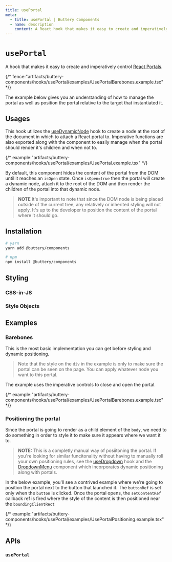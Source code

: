 ```yaml
---
title: usePortal
meta:
  - title: usePortal | Buttery Components
  - name: description
    content: A React hook that makes it easy to create and imperatively control React Portals.
---
```


# `usePortal`

A hook that makes it easy to create and imperatively control [React Portals](https://react.dev/reference/react-dom/createPortal).

{/* fence:"artifacts/buttery-components/hooks/usePortal/examples/UsePortalBarebones.example.tsx" */}

The example below gives you an understanding of how to manage the portal as well as position the portal relative
to the target that instantiated it.

## Usages

This hook utilizes the [useDynamicNode](./hooks.useDynamicNode.mdx) hook to create a node at the root of the document
in which to attach a React portal to. Imperative functions are also exported along with the component to easily manage
when the portal should render it's children and when not to.

{/* example:"artifacts/buttery-components/hooks/usePortal/examples/UsePortal.example.tsx" */}

By default, this component hides the content of the portal from the DOM until it reaches an `isOpen` state. Once `isOpen=true`
then the portal will create a dynamic node, attach it to the root of the DOM and then render the children of the portal into that
dynamic node.

> **NOTE** It's important to note that since the DOM node is being placed outside of the current tree, any relatively or inherited
> styling will not apply. It's up to the developer to position the content of the portal where it should go.

## Installation

```bash
# yarn
yarn add @buttery/components

# npm
npm install @buttery/components
```

## Styling

### CSS-in-JS

### Style Objects

## Examples

### Barebones

This is the most basic implementation you can get before styling and dynamic positioning.

> Note that the style on the `div` in the example is only to make sure the portal can be
> seen on the page. You can apply whatever node you want to this portal.

The example uses the imperative controls to close and open the portal.

{/* example:"artifacts/buttery-components/hooks/usePortal/examples/UsePortalBarebones.example.tsx" */}

### Positioning the portal

Since the portal is going to render as a child element of the `body`, we need to do something
in order to style it to make sure it appears where we want it to.

> **NOTE:** This is a completly manual way of posiitoning the portal. If you're looking for similar
> funcitonality without having to manually roll your own positioning rules, see the [useDropdown](./hooks.useDropdown.mdx)
> hook and the [DropdownMenu](./components.popovers.dropdown-menu.mdx) component which incorporates
> dynamic positioning along with portals.

In the below example, you'll see a contrived example where we're going to position
the portal next to the button that launched it. The `buttonRef` is set only when
the `button` is clicked. Once the portal opens, the `setContentRef` callback ref is fired
where the style of the content is then positioned near the `boundingClientRect`

{/* example:"artifacts/buttery-components/hooks/usePortal/examples/UsePortalPositioning.example.tsx" */}

## APIs

### `usePortal`
